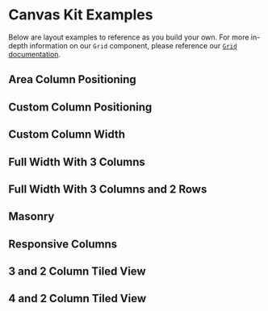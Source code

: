 
<Meta of={LayoutsStories} />

# Canvas Kit Examples

Below are layout examples to reference as you build your own. For more in-depth information on our
`Grid` component, please reference our
[`Grid` documentation](https://workday.github.io/canvas-kit//?path=/docs/components-containers-grid--basic).

## Area Column Positioning

<ExampleCodeBlock of={LayoutsStories.AreaColumnPositioning} />

## Custom Column Positioning

<ExampleCodeBlock of={LayoutsStories.CustomColumnPositioning} />

## Custom Column Width

<ExampleCodeBlock of={LayoutsStories.CustomColumnWidth} />

## Full Width With 3 Columns

<ExampleCodeBlock of={LayoutsStories.FullWidthWith3Columns} />

## Full Width With 3 Columns and 2 Rows

<ExampleCodeBlock of={LayoutsStories.FullWidthWith3Columns2Rows} />

## Masonry

<ExampleCodeBlock of={LayoutsStories.Masonry} />

## Responsive Columns

<ExampleCodeBlock of={LayoutsStories.ResponsiveColumns} />

## 3 and 2 Column Tiled View

<ExampleCodeBlock of={LayoutsStories.Tiled2and3Columns} />

## 4 and 2 Column Tiled View

<ExampleCodeBlock of={LayoutsStories.Tiled4and2Columns} />
